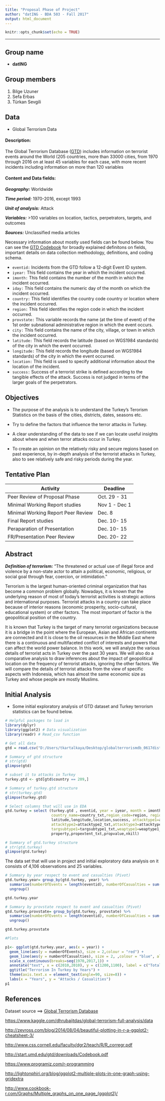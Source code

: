 ---
title: "Proposal Phase of Project"
author: "datING - BDA 503 - Fall 2017"
output: html_document
---

```{r setup, include=FALSE}
knitr::opts_chunk$set(echo = TRUE)
```
*************

## Group name 
  + **datING**

## Group members 
  1. Bilge Uzuner
  2. Sefa Erbas
  3. Türkan Sevgili
  
## Data
  + Global Terrorism Data
  
  
#### Description:
  
The Global Terrorism Database ([GTD](http://start.umd.edu/gtd/about/)) includes information on terrorist events around the World (205 countries,  more than 33000 cities, from 1970 through 2016 on at least 45 variables for each case, with more recent incidents including information on more than 120 variables



#### Content and Data fields:
  
***Geography:*** Worldwide

***Time period:*** 1970-2016, except 1993

***Unit of analysis:*** Attack

***Variables:*** >100 variables on location, tactics, perpetrators, targets, and outcomes

***Sources:*** Unclassified media articles


Necessary information about mostly used fields can be found below. You can see the [GTD Codebook](http://start.umd.edu/gtd/downloads/Codebook.pdf) for broadly explained definitons on fields, important details on data collection methodology, definitions, and coding schema. 

+ `eventid:` Incidents from the GTD follow a 12-digit Event ID system.
+ `iyear:` This field contains the year in which the incident occurred. 
+ `imonth:` This field contains the number of the month in which the incident occurred.
+ `iday:` This field contains the numeric day of the month on which the incident occurred.
+ `country:` This field identifies the country code country or location where the incident occurred.
+ `region:` This field identifies the region code in which the incident occurred.
+ `provstate:` This variable records the name (at the time of event) of the 1st order subnational administrative region in which the event occurs.
+ `city:` This field contains the name of the city, village, or town in which the incident occurred.
+ `latitude:` This field records the latitude (based on WGS1984 standards) of the city in which the event occurred.
+ `longitude:` This field records the longitude (based on WGS1984 standards) of the city in which the event occurred.
+ `location:` This field is used to specify additional information about the location of the incident.
+ `success:` Success of a terrorist strike is defined according to the tangible effects of the attack. Success is not judged in terms of the larger goals of the perpetrators.

## Objectives

  + The purpose of the analysis is to understand the Turkey's Terorism Statistics on the basis of the cities, districts, dates, seasons etc.
  
  + Try to define the factors that influence the terror attacks in Turkey.
  
  + A clear understanding of the data to see if we can locate useful insights about where and when terror attacks occur in Turkey.
  
  + To create an opinion on the relatively risky and secure regions based on past experience, by in-depth analysis of the terrorist attacks in Turkey, also to see relatively safe and risky periods during the year.

  
## Tentative Plan


Activity | Deadline
------------- | -------------
Peer Review of Proposal Phase | Oct. 29 - 31
Minimal Working Report studies| Nov 1 - Dec 1
Minimal Working Report Peer Review | Dec. 8
Final Report studies | Dec. 10- 15
Peraparation of Presentation | Dec. 10- 15
FR/Presentation Peer Review | Dec. 20- 22


## Abstract

***Definition of terrorism:*** "The threatened or actual use of illegal force and violence by a non-state actor to attain a political, economic, religious, or social goal through fear, coercion, or intimidation."


  Terrorism is the largest human-oriented criminal organization that has become a common problem globally. Nowadays, it is known that the underlying reason of most of today's terrorist activities is strategic actions and international purposes. Terrorist attacks in a country can take place because of interior reasons (economic prosperity, socio-cultural, educational system) or other factors. The most important of factor is the geopolitical position of the country.

  It is known that Turkey is the target of many terrorist organizations because it is a bridge in the point where the European, Asian and African continents are connected and it is close to the oil resources in the Middle East where there is a continuous and multifaceted conflict of interests and powers that can affect the world power balance.
In this work, we will analyze the various details of terrorist acts in Turkey over the past 30 years. We will also do a comparative analysis to draw inferences about the impact of geopolitical location on the frequency of terrorist attacks, ignoring the other factors. We will compare the details of terrorist attacks from the view of specific aspects with Indonesia, which has almost the same economic size as Turkey and whose people are mostly Muslims.


## Initial Analysis

+ Some initial exploratory analysis of GTD dataset and Turkey terrorism statistics can be found below.

```{r,echo=FALSE,results="hide",include=FALSE}
# Helpful packages to load in 
library(dplyr)
library(ggplot2) # Data visualization
library(readr) # Read_csv function

# Get all data
gtd = read.csv("D:/Users/tkartalkaya/Desktop/globalterrorismdb_0617dist.csv", stringsAsFactors = TRUE)

# Summary of gtd structure
# str(gtd)
glimpse(gtd)

# subset it to attacks in Turkey
turkey.gtd <- gtd[gtd$country == 209,]

# Summary of turkey.gtd structure
# str(turkey.gtd)
glimpse(turkey.gtd)
```


```{r}

# Select columns that will use in EDA
gtd.turkey = select (turkey.gtd , eventid, year = iyear, month = imonth, day=iday, country_code = country, 
                     country_name=country_txt,region_code=region, region_name=region_txt, provstate,city,
                     latitude,longitude,location,success, attacktype1=attacktype1_txt, 
                     attacktype2=attacktype2_txt,attacktype3=attacktype3_txt,targtype1=targtype1_txt,
                     targsubtype1=targsubtype1_txt,weaptype1=weaptype1_txt, weapsubtype1=weapsubtype1_txt,
                     property,propextent_txt,propvalue,nkill)

# Summary of gtd.turkey structure
# str(gtd.turkey)
glimpse(gtd.turkey)


```

The data set that will use in project and initial exploratory data analysis on it consists of 4,106 observations and 25 variables. 

```{r}
# Summary by year respect to event and casualties (Pivot)
gtd.turkey.year= group_by(gtd.turkey, year) %>%
  summarise(numberOfEvents = length(eventid), numberOfCasualties = sum(nkill, na.rm = TRUE)) %>%
  ungroup()

gtd.turkey.year
```

```{r}
# Summary by provstate respect to event and casualties (Pivot)
gtd.turkey.provstate= group_by(gtd.turkey, provstate) %>%
  summarise(numberOfEvents = length(eventid), numberOfCasualties = sum(nkill, na.rm = TRUE)) %>%
  ungroup()

gtd.turkey.provstate
```

```{r}
#Plots

p1<- ggplot(gtd.turkey.year, aes(x = year)) +
  geom_line(aes(y = numberOfEvents), size = 2,colour = "red") +
  geom_line(aes(y = numberOfCasualties), size = 2, ,colour = "blue", alpha=0.5) +
  scale_x_continuous(breaks=seq(1970,2017,1)) +
  annotate("text", x = c(2010,2010), y = c(1200,1100), label = c("Total Casualities", "Total Attacks"), colour = c("red", "blue"), size = 4)  +
  ggtitle("Terrorism In Turkey by Years") +
  theme(axis.text.x = element_text(angle=90, size=8)) +
  labs(x = "Years", y = "Attacks / Casualities")
p1

```


## References

Dataset source ==> [Global Terrorism Database](https://www.kaggle.com/START-UMD/gtd)

[https://www.kaggle.com/dhrubajitdas/global-terrorism-full-analysis/data](https://www.kaggle.com/dhrubajitdas/global-terrorism-full-analysis/data)

[http://zevross.com/blog/2014/08/04/beautiful-plotting-in-r-a-ggplot2-cheatsheet-3/](http://zevross.com/blog/2014/08/04/beautiful-plotting-in-r-a-ggplot2-cheatsheet-3/)

[http://www.css.cornell.edu/faculty/dgr2/teach/R/R_corregr.pdf](http://www.css.cornell.edu/faculty/dgr2/teach/R/R_corregr.pdf)

[http://start.umd.edu/gtd/downloads/Codebook.pdf](http://start.umd.edu/gtd/downloads/Codebook.pdf)

[https://www.programiz.com/r-programming](https://www.programiz.com/r-programming)

[http://lightonphiri.org/blog/ggplot2-multiple-plots-in-one-graph-using-gridextra](http://lightonphiri.org/blog/ggplot2-multiple-plots-in-one-graph-using-gridextra)

[http://www.cookbook-r.com/Graphs/Multiple_graphs_on_one_page_(ggplot2)/](http://www.cookbook-r.com/Graphs/Multiple_graphs_on_one_page_(ggplot2)/)